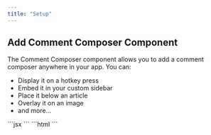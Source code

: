 ```yaml
---
title: "Setup"
---
```


## Add Comment Composer Component
The Comment Composer component allows you to add a comment composer anywhere in your app. You can:
- Display it on a hotkey press
- Embed it in your custom sidebar
- Place it below an article
- Overlay it on an image
- and more...

<Tabs>

<Tab title="React / Next.js">
```jsx
<VeltCommentComposer />
```
</Tab>

<Tab title="Other Frameworks">
```html
<velt-comment-composer></velt-comment-composer>
```
</Tab>

</Tabs>
